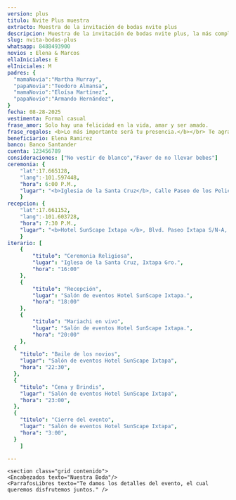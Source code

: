 ```yaml
---
version: plus
titulo: Nvite Plus muestra
extracto: Muestra de la invitación de bodas nvite plus
descripcion: Muestra de la invitación de bodas nvite plus, la más completa de las invitaciones que te ofrecemos.
slug: nvita-bodas-plus
whatsapp: 8488493900
novios : Elena & Marcos
ellaIniciales: E
elIniciales: M
padres: {
  "mamaNovia":"Martha Murray",
  "papaNovia":"Teodoro Almansa",
  "mamaNovio":"Eloísa Martínez",
  "papaNovio":"Armando Hernández",
}
fecha: 08-28-2025
vestimenta: Formal casual
frase_amor: Solo hay una felicidad en la vida, amar y ser amado.
frase_regalos: <b>Lo más importante será tu presencia.</b></br> Te agradecemos si aparte nos deseas hacer un regalo en este día tan especial.
beneficiario: Elena Ramirez
banco: Banco Santander
cuenta: 123456789
consideraciones: ["No vestir de blanco","Favor de no llevar bebes"]
ceremonia: {
    "lat":17.665128, 
    "lang":-101.597448,
    "hora": 6:00 P.M.,
    "lugar": "<b>Iglesia de la Santa Cruz</b>, Calle Paseo de los Pelicanos 40883, Ixtapa Gro. (frente a la Moraleja)"
    }
recepcion: {
    "lat":17.661152, 
    "lang":-101.603728,
    "hora": 7:30 P.M.,
    "lugar": "<b>Hotel SunScape Ixtapa </b>, Blvd. Paseo Ixtapa S/N-A, 40884 Zihuatanejo, Gro Blvd. Paseo Ixtapa S/N-A, 40884 Zihuatanejo, Gro."
    }
iterario: [
    {
        "titulo": "Ceremonia Religiosa",
        "lugar": "Iglesa de la Santa Cruz, Ixtapa Gro.",
        "hora": "16:00"
    },
    {
        "titulo": "Recepción",
        "lugar": "Salón de eventos Hotel SunScape Ixtapa.",
        "hora": "18:00"
    },
    {
        "titulo": "Mariachi en vivo",
        "lugar": "Salón de eventos Hotel SunScape Ixtapa.",
        "hora": "20:00"
    },
  {
    "titulo": "Baile de los novios",
    "lugar": "Salón de eventos Hotel SunScape Ixtapa",
    "hora": "22:30",
  },
  {
    "titulo": "Cena y Brindis",
    "lugar": "Salón de eventos Hotel SunScape Ixtapa",
    "hora": "23:00",
  },
  {
    "titulo": "Cierre del evento",
    "lugar": "Salón de eventos Hotel SunScape Ixtapa",
    "hora": "3:00",
  }
    ]

---
```



 <section class="grid contenido">
<Audio src="../../src/assets/bodas/nvitaPlus/love-musicX" />
</section>

 <section class="grid contenido">
<Padres mamaNovia={frontmatter.padres.mamaNovia} papaNovia={frontmatter.padres.papaNovia} mamaNovio={frontmatter.padres.mamaNovio} papaNovio={frontmatter.padres.papaNovio}/>
</section>

<section class="grid contenido">
<Pases />
</section>

  <section class="grid contenido">
    <Frase frase={frontmatter.frase_amor} />
  </section>

    <section class="grid contenido">
    <Encabezados texto="Nuestra Boda"/>
    <ParrafosLibres texto="Te damos los detalles del evento, el cual queremos disfrutemos juntos." />
  </section>

  <section class="grid contenido">
  <div class="bandejaLugares">
    <BloqueMapa
        encabezado="Ceremonia"
        dir={frontmatter.ceremonia.lugar}
        horario={frontmatter.ceremonia.hora}
        lat={frontmatter.ceremonia.lat}
        lng={frontmatter.ceremonia.lang}
        mapName="mapa1"
        icono="iglesia"
      />
           <BloqueMapa
        encabezado="Recepción"
        dir={frontmatter.recepcion.lugar}
        horario={frontmatter.recepcion.hora}
        lat={frontmatter.recepcion.lat}
        lng={frontmatter.recepcion.lang}
        mapName="mapa2"
        icono="espantasuegras"
      />
      </div>
  </section>

<section class="grid pantalla" id="BaseItinerario">
 <Encabezados texto="Itinerario" />
<Itinerario listado={frontmatter.iterario} />
</section>

<section class="grid pantalla flex margen-arriba-abajo" >
<Detalles lista={frontmatter.consideraciones} encabezado="Consideraciones"  />
<Detalles encabezado="Codigo de vestir" vestimenta={frontmatter.vestimenta}  />
</section>

<section class="grid contenido">

  <Regalos
      frase={frontmatter.frase_regalos}
      beneficiario={frontmatter.beneficiario}
      banco={frontmatter.banco}
      cuenta={frontmatter.cuenta}
    />
</section>

<section class="grid contenido">
<Contador fecha={frontmatter.fecha} />
</section>
<section class="grid pantalla">
<Galeria />
</section>


<Confirmacion whatsapp={frontmatter.whatsapp} dias_antes={7} version={frontmatter.version} client:only="react" />


   <BloqueVenta costo="1290" stripe="https://buy.stripe.com/5kA8yN0VK2rxgF27su" version={frontmatter.version} />